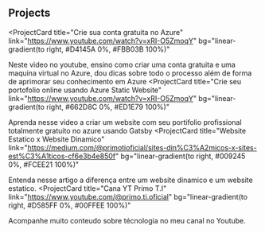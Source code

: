 ## Projects

<ProjectCard
  title="Crie sua conta gratuita no Azure"
  link="https://www.youtube.com/watch?v=xRI-O5ZmoqY"
  bg="linear-gradient(to right, #D4145A 0%, #FBB03B 100%)"
>
  Neste video no youtube, ensino como criar uma conta gratuita e uma maquina virtual no Azure, dou dicas sobre todo o processo além de forma de aprimorar seu conhecimento em Azure
</ProjectCard>
<ProjectCard
  title="Crie seu portofolio online usando Azure Static Website"
  link="https://www.youtube.com/watch?v=xRI-O5ZmoqY"
  bg="linear-gradient(to right, #662D8C 0%, #ED1E79 100%)"
>
  Aprenda nesse video a criar um website com seu portifolio profissional totalmente gratuito no azure usando Gatsby
</ProjectCard>
<ProjectCard
  title="Website Estatico x Website Dinamico"
  link="https://medium.com/@primotioficial/sites-din%C3%A2micos-x-sites-est%C3%A1ticos-cf6e3b4e850f"
  bg="linear-gradient(to right, #009245 0%, #FCEE21 100%)"
>
  Entenda nesse artigo a diferença entre um website dinamico e um website estatico.
</ProjectCard>
<ProjectCard
  title="Cana YT Primo T.I"
  link="https://www.youtube.com/@primo.ti.oficial"
  bg="linear-gradient(to right, #D585FF 0%, #00FFEE 100%)"
>
  Acompanhe muito conteudo sobre técnologia no meu canal no Youtube.
</ProjectCard>
